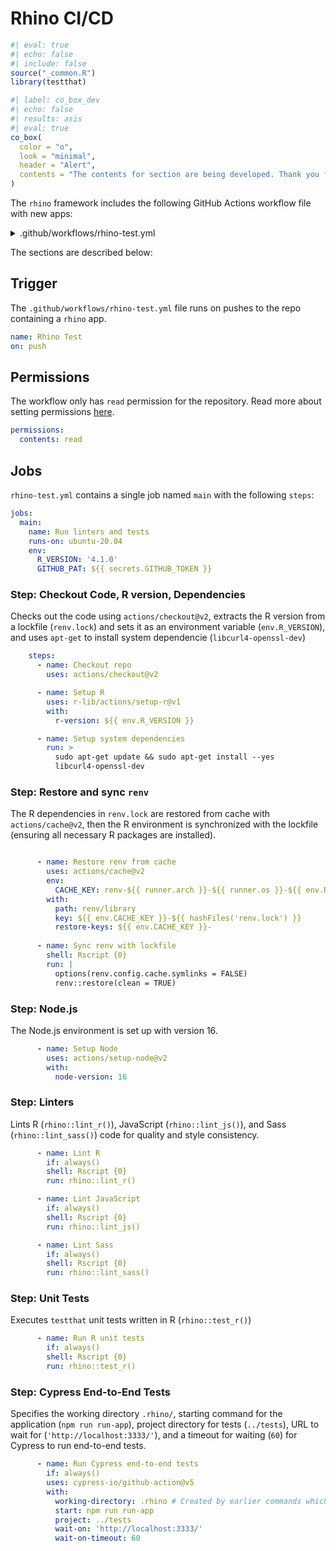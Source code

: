 # Rhino CI/CD {#sec-rhino-cicd}

```r
#| eval: true 
#| echo: false 
#| include: false
source("_common.R")
library(testthat)
```

```r
#| label: co_box_dev
#| echo: false
#| results: asis
#| eval: true
co_box(
  color = "o", 
  look = "minimal",
  header = "Alert",
  contents = "The contents for section are being developed. Thank you for your patience."
)
```

The `rhino` framework includes the following GitHub Actions workflow file with new apps: 

<details>

<summary>.github/workflows/rhino-test.yml</summary>

```yaml
name: Rhino branch test, 20_rhino
name: Rhino Test
on: push
permissions:
  contents: read
  
jobs:
  main:
    name: Run linters and tests
    runs-on: ubuntu-20.04
    env:
      GITHUB_PAT: ${{ secrets.GITHUB_TOKEN }}
    steps:
      - name: Checkout repo
        uses: actions/checkout@v2

      - name: Extract R version from lockfile
        run: printf 'R_VERSION=%s\n' "$(jq --raw-output .R.Version renv.lock)" >> $GITHUB_ENV

      - name: Setup R
        uses: r-lib/actions/setup-r@v2
        with:
          r-version: ${{ env.R_VERSION }}

      - name: Setup system dependencies
        run: >
          sudo apt-get update && sudo apt-get install --yes
          libcurl4-openssl-dev

      - name: Restore renv from cache
        uses: actions/cache@v2
        env:
          CACHE_KEY: renv-${{ runner.arch }}-${{ runner.os }}-${{ env.R_VERSION }}
        with:
          path: renv/library
          key: ${{ env.CACHE_KEY }}-${{ hashFiles('renv.lock') }}
          restore-keys: ${{ env.CACHE_KEY }}-

      - name: Sync renv with lockfile
        shell: Rscript {0}
        run: |
          options(renv.config.cache.symlinks = FALSE)
          renv::restore(clean = TRUE)

      - name: Setup Node
        uses: actions/setup-node@v2
        with:
          node-version: 16

      - name: Lint R
        if: always()
        shell: Rscript {0}
        run: rhino::lint_r()

      - name: Lint JavaScript
        if: always()
        shell: Rscript {0}
        run: rhino::lint_js()

      - name: Lint Sass
        if: always()
        shell: Rscript {0}
        run: rhino::lint_sass()

      - name: Build JavaScript
        if: always()
        shell: Rscript {0}
        run: rhino::build_js()

      - name: Build Sass
        if: always()
        shell: Rscript {0}
        run: rhino::build_sass()

      - name: Run R unit tests
        if: always()
        shell: Rscript {0}
        run: rhino::test_r()

      - name: Run Cypress end-to-end tests
        if: always()
        uses: cypress-io/github-action@v5
        with:
          working-directory: .rhino # Created by earlier commands which use Node.js
          start: npm run run-app
          project: ../tests
          wait-on: 'http://localhost:3333/'
          wait-on-timeout: 60
```

</details>

The sections are described below:

## Trigger 

The `.github/workflows/rhino-test.yml` file runs on pushes to the repo containing a `rhino` app.
   
```yml
name: Rhino Test
on: push
```

## Permissions

The workflow only has `read` permission for the repository. Read more about setting permissions [here](https://docs.github.com/en/actions/using-jobs/assigning-permissions-to-jobs#defining-access-for-the-github_token-scopes).

```yml
permissions:
  contents: read
```

## Jobs

`rhino-test.yml` contains a single job named `main` with the following `steps`:

```yml
jobs:
  main:
    name: Run linters and tests
    runs-on: ubuntu-20.04
    env:
      R_VERSION: '4.1.0'
      GITHUB_PAT: ${{ secrets.GITHUB_TOKEN }}
```


### Step: Checkout Code, R version, Dependencies

Checks out the code using `actions/checkout@v2`, extracts the R version from a lockfile (`renv.lock`) and sets it as an environment variable (`env.R_VERSION`), and uses `apt-get` to install system dependencie (`libcurl4-openssl-dev`)

```yml
    steps:
      - name: Checkout repo
        uses: actions/checkout@v2

      - name: Setup R
        uses: r-lib/actions/setup-r@v1
        with:
          r-version: ${{ env.R_VERSION }}

      - name: Setup system dependencies
        run: >
          sudo apt-get update && sudo apt-get install --yes
          libcurl4-openssl-dev
```

### Step: Restore and sync `renv`

The R dependencies in `renv.lock` are restored from cache with `actions/cache@v2`, then the R environment is synchronized with the lockfile (ensuring all necessary R packages are installed).

```yml

      - name: Restore renv from cache
        uses: actions/cache@v2
        env:
          CACHE_KEY: renv-${{ runner.arch }}-${{ runner.os }}-${{ env.R_VERSION }}
        with:
          path: renv/library
          key: ${{ env.CACHE_KEY }}-${{ hashFiles('renv.lock') }}
          restore-keys: ${{ env.CACHE_KEY }}-
          
      - name: Sync renv with lockfile
        shell: Rscript {0}
        run: |
          options(renv.config.cache.symlinks = FALSE)
          renv::restore(clean = TRUE)
```

### Step: Node.js

The Node.js environment is set up with version 16.

```yml
      - name: Setup Node
        uses: actions/setup-node@v2
        with:
          node-version: 16
```

### Step: Linters

Lints R (`rhino::lint_r()`), JavaScript (`rhino::lint_js()`), and Sass (`rhino::lint_sass()`) code for quality and style consistency.

```yml
      - name: Lint R
        if: always()
        shell: Rscript {0}
        run: rhino::lint_r()

      - name: Lint JavaScript
        if: always()
        shell: Rscript {0}
        run: rhino::lint_js()

      - name: Lint Sass
        if: always()
        shell: Rscript {0}
        run: rhino::lint_sass()
```

### Step: Unit Tests

Executes `testthat` unit tests written in R (`rhino::test_r()`)


```yml
      - name: Run R unit tests
        if: always()
        shell: Rscript {0}
        run: rhino::test_r()
```

### Step: Cypress End-to-End Tests

Specifies the working directory `.rhino/`, starting command for the application (`npm run run-app`), project directory for tests (`../tests`), URL to wait for (`'http://localhost:3333/'`), and a timeout for waiting (`60`) for Cypress to run end-to-end tests.

```yml
      - name: Run Cypress end-to-end tests
        if: always()
        uses: cypress-io/github-action@v5
        with:
          working-directory: .rhino # Created by earlier commands which use Node.js
          start: npm run run-app
          project: ../tests
          wait-on: 'http://localhost:3333/'
          wait-on-timeout: 60

```
